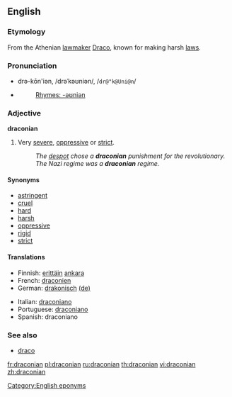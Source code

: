 ==English==

===Etymology===
From the Athenian [[lawmaker]] [[w:Draco (lawgiver)|Draco]], known for making harsh [[law]]s.

===Pronunciation===
*drə-kōn'iən, /drəˈkəʊniən/, /<tt>dr@"k@Uni@n</tt>/
*{{audio|en-us-draconian.ogg|Audio (US)}}
*:[[Rhymes:English:-əʊniən|Rhymes: -əʊniən]]

===Adjective===
'''draconian'''

# Very [[severe]], [[oppressive]] or [[strict]].
#:''The [[despot]] chose a '''draconian''' punishment for the revolutionary.''
#:''The Nazi regime was a '''draconian''' regime.''

====Synonyms====
*[[astringent]]
*[[cruel]]
*[[hard]]
*[[harsh]]
*[[oppressive]]
*[[rigid]]
*[[strict]]

====Translations====
{{trans-top|severe, oppressive or strict}}
*Finnish: [[erittäin]] [[ankara]]
*French: [[draconien]]
*German: [[drakonisch]] [[:de:drakonisch|(de)]]
{{trans-mid}}
*Italian: [[draconiano]]
*Portuguese: [[draconiano]]
*Spanish: draconiano
{{trans-bottom}}

===See also===
*[[draco]]<!-- latin for "dragon" -->

[[Category:English eponyms]]

[[fr:draconian]]
[[pl:draconian]]
[[ru:draconian]]
[[th:draconian]]
[[vi:draconian]]
[[zh:draconian]]